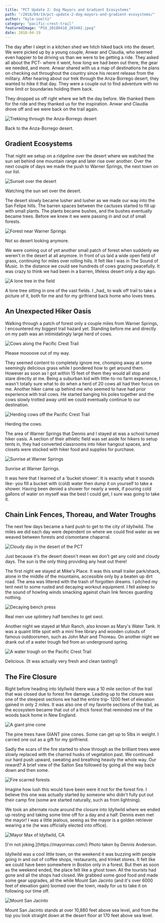 ```yaml
---
title: "PCT Update 2: Dog Mayors and Gradient Ecosystems"
path: "/2018/04/19/pct-update-2-dog-mayors-and-gradient-ecosystems/"
author: "kyle-soeltz"
category: "pacific-crest-trail"
featuredImage: "PSX_20180418_203402.jpeg"
date: 2018-04-19
---
```


The day after I slept in a kitchen shed we hitch hiked back into the desert. We were picked up by a young couple, Anwar and Claudia, who seemed even happier to be driving us than we were to be getting a ride. They asked all about the PCT- where it went, how long we had been out there, the gear we needed, and more. Anwar shared with us a map of destinations he plans on checking out throughout the country since his recent release from the military. After hearing about our trek through the Anza-Borrego desert, they wanted to hike it that day. They were a couple out to find adventure with no time limit or boundaries holding them back.

They dropped us off right where we left the day before. We thanked them for the ride and they thanked us for the inspiration. Anwar and Claudia drove off and we were back on the trail again.

![Trekking through the Anza-Borrego desert](PSX_20180417_063724-500x375.jpg)

<Figcaption>Back to the Anza-Borrego desert.</Figcaption>

## Gradient Ecosystems

That night we setup on a ridgeline over the desert where we watched the sun set behind one mountain range and later rise over another. Over the next couple of days we made the push to Warner Springs, the next town on our list.

![Sunset over the desert](PSX_20180417_064534-500x375.jpg)

<Figcaption>Watching the sun set over the desert.</Figcaption>

The desert slowly became lusher and lusher as we made our way into the San Felipe hills. The barren spaces between the cactuses started to fill up with small plants. The plants became bushes, and the bushes eventually became trees. Before we knew it we were passing in and out of small forests. 

![Forest near Warner Springs](PSX_20180418_191417-500x375.jpg)

<Figcaption>Not so desert looking anymore.</Figcaption>

We were coming out of yet another small patch of forest when suddenly we weren't in the desert at all anymore. In front of us laid a wide open field of grass, continuing for miles over rolling hills. It felt like I was in The Sound of Music. In the distance we could see hundreds of cows grazing peacefully. It was crazy to think we had been in a barren, lifeless desert only a day ago. 

![A lone tree in the field](PSX_20180418_191756-500x375.jpg)

<Figcaption>A lone tree sitting in one of the vast fields. I _had_ to walk off trail to take a picture of it, both for me and for my girlfriend back home who loves trees.</Figcaption>

## An Unexpected Hiker Oasis

Walking through a patch of forest only a couple miles from Warner Springs, I encountered my biggest trail hazard yet. Standing before me and directly on my path was an intimidatingly large herd of cows.

![Cows along the Pacific Crest Trail](PSX_20180418_192232-500x281.jpg)

<Figcaption>Please moooove out of my way.</Figcaption>

They seemed content to completely ignore me, chomping away at some seemingly delicious grass while I pondered how to get around them. However as soon as I got within 15 feet of them they would all stop and stare directly at me. Being a suburban kid with little-to-no farm experience, I wasn't totally sure what to do when a herd of 20 cows all had their focus on me. Another hiker came up behind me who seemed to have had prior experience with trail cows. He started banging his poles together and the cows slowly trotted away until we could eventually continue to our destination.

![Herding cows off the Pacific Crest Trail](PSX_20180418_192616-500x375.jpg)

<Figcaption>Herding the cows.</Figcaption>

The area of Warner Springs that Dennis and I stayed at was a school turned hiker oasis. A section of their athletic field was set aside for hikers to setup tents in, they had converted classrooms into hiker hangout spaces, and closets were stocked with hiker food and supplies for purchase.

![Sunrise at Warner Springs](PSX_20180418_192805-500x375.jpg)

<Figcaption>Sunrise at Warner Springs.</Figcaption>

It was here that I learned of a 'bucket shower'. It is exactly what it sounds like- you fill a bucket with (cold) water then dump it on yourself to take a shower. Having been denied a shower for nearly a week, if pouring cold gallons of water on myself was the best I could get, I sure was going to take it. 

## Chain Link Fences, Thoreau, and Water Troughs

The next few days became a hard push to get to the city of Idyllwild. The miles we did each day were dependent on where we could find water as we weaved between forests and cismontane chaparral.

![Cloudy day in the desert of the PCT](PSX_20180418_193425-500x375.jpg)

<Figcaption>Just because it's the desert doesn't mean we don't get any cold and cloudy days. The sun is the only thing providing any heat out there!</Figcaption>

The first night we stayed at Mike's Place. It was this small trailer park/shack, alone in the middle of the mountains, accessible only by a beaten up dirt road. The area was littered with the trash of forgotten dreams. I pitched my tent next to some rusted and decaying workout equipment. I fell asleep to the sound of howling winds smacking against chain link fences guarding nothing.

![Decaying bench press](PSX_20180418_193716-500x375.jpg)

<Figcaption>Real men use splintery half benches to get swol.</Figcaption>

Another night we stayed at Muir Ranch, also known as Mary's Water Tank. It was a quaint little spot with a mini free library and wooden cutouts of famous outdoorsmen, such as John Muir and Thoreau. On another night we drank out of a water trough fed from an underground spring.

![A water trough on the Pacific Crest Trail](PSX_20180418_204807-500x375.jpg)

<Figcaption>Delicious. (It was actually very fresh and clean tasting!)</Figcaption>

## The Fire Closure

Right before heading into Idyllwild there was a 10 mile section of the trail that was closed due to forest fire damage. Leading up to the closure was one of the steepest sections we had the entire trip- 1200 feet of elevation gained in only 2 miles. It was also one of my favorite sections of the trail, as the ecosystem became that out of a thick forest that reminded me of the woods back home in New England.

![A giant pine cone](PSX_20180418_200134-500x375.jpg)

<Figcaption>The pine trees have GIANT pine cones. Some can get up to 5lbs in weight. I carried one out as a gift for my girlfriend.</Figcaption>

Sadly the scars of the fire started to show through as the brilliant trees were slowly replaced with the charred husks of vegetation past. We continued our hard push upward, sweating and breathing heavily the whole way. Our reward? A brief view of the Salton Sea followed by going all the way back down and then some.

![Fire scarred forests](PSX_20180418_200552-500x375.jpg)

<Figcaption>Imagine how lush this would have been were it not for the forest fire. I believe this one was actually started by someone who didn't fully put out their camp fire (some are started naturally, such as from lightning).</Figcaption>

We took an alternate route around the closure into Idyllwild where we ended up resting and taking some time off for a day and a half. Dennis even met the mayor! I was a little jealous, seeing as the mayor is a golden retriever wearing a tie (he was officially elected into office).

![Mayor Max of Idyllwild, CA](PSX_20180418_201155-500x490.jpg)

<Figcaption>[I'm not joking.](https://mayormax.com/) Photo taken by Dennis Anderson.</Figcaption>

Idyllwild was a cool little town, on the weekend it was buzzing with people going in and out of coffee shops, restaurants, and trinket stores. It felt like we could have been somewhere in Boston only in a forest. But then as soon as the weekend ended, the place felt like a ghost town. All the tourists had gone and all the shops had closed. We grabbed some good food and made some gear upgrades, all the while Mount San Jacinto (and it's over 6000 feet of elevation gain) loomed over the town, ready for us to take it on following our time off. 

![Mount San Jacinto](PSX_20180418_202301-500x375.jpg)

<Figcaption>Mount San Jacinto stands at over 10,880 feet above sea level, and from the top you look straight down at the desert floor at 170 feet above sea level.</Figcaption>


